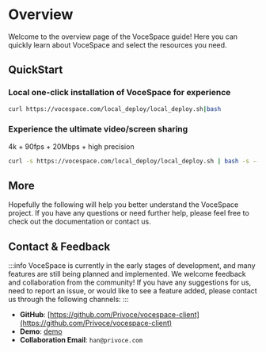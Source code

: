 
# Overview

Welcome to the overview page of the VoceSpace guide! Here you can quickly learn about VoceSpace and select the resources you need.

## QuickStart

### Local one-click installation of VoceSpace for experience

```bash
curl https://vocespace.com/local_deploy/local_deploy.sh|bash
```
### Experience the ultimate video/screen sharing
4k + 90fps + 20Mbps + high precision

```bash
curl -s https://vocespace.com/local_deploy/local_deploy.sh | bash -s -- -e NEXT_PUBLIC_RESOLUTION=4k -e NEXT_PUBLIC_MAXFRAMERATE=90 -e NEXT_PUBLIC_PRIORITY=high -e NEXT_PUBLIC_MAXBITRATE=20000000
```

## More

Hopefully the following will help you better understand the VoceSpace project. If you have any questions or need further help, please feel free to check out the documentation or contact us.

<Container>
    <MyLinkCard
        href="/doc/guide/overview"
        title="Guide"
        description="Get a basic understanding of VoceSpace."
    />
    <MyLinkCard
        href="/doc/deploy/overview"
        title="Deploy"
        description="With our deployment documentation, you can quickly deploy to the production environment and customize the configuration in minutes."
    />
</Container>


## Contact & Feedback

:::info
VoceSpace is currently in the early stages of development, and many features are still being planned and implemented. We welcome feedback and collaboration from the community! If you have any suggestions for us, need to report an issue, or would like to see a feature added, please contact us through the following channels:
:::

- **GitHub**: [https://github.com/Privoce/vocespace-client](https://github.com/Privoce/vocespace-client)
- **Demo**: [demo](https://space.voce.chat/)
- **Collaboration Email**: `han@privoce.com`
